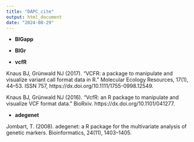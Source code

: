 ```yaml
---
title: "DAPC_cite"
output: html_document
date: "2024-08-29"
---
```


* **BIGapp**

* **BIGr**

* **vcfR**

Knaus BJ, Grünwald NJ (2017). “VCFR: a package to manipulate and visualize variant call format data in R.” Molecular Ecology Resources, 17(1), 44–53. ISSN 757, https://dx.doi.org/10.1111/1755-0998.12549.

Knaus BJ, Grünwald NJ (2016). “VcfR: an R package to manipulate and visualize VCF format data.” BioRxiv. https://dx.doi.org/10.1101/041277.

* **adegenet**

Jombart, T. (2008). adegenet: a R package for the multivariate analysis of genetic markers. Bioinformatics, 24(11), 1403–1405.
